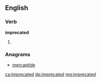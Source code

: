 ==English==

===Verb===
'''imprecated'''

# {{past of|imprecate}}

===Anagrams===
* [[mercaptide#English|mercaptide]]

[[ca:imprecated]]
[[de:imprecated]]
[[mg:imprecated]]